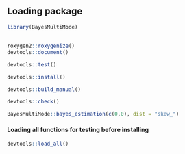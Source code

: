 ## Loading package
```r
library(BayesMultiMode)
```

## 
```r
roxygen2::roxygenize()
devtools::document()

devtools::test()

devtools::install()

devtools::build_manual()

devtools::check()

BayesMultiMode::bayes_estimation(c(0,0), dist = "skew_")
```

#### Loading all functions for testing before installing
```r
devtools::load_all()
```
